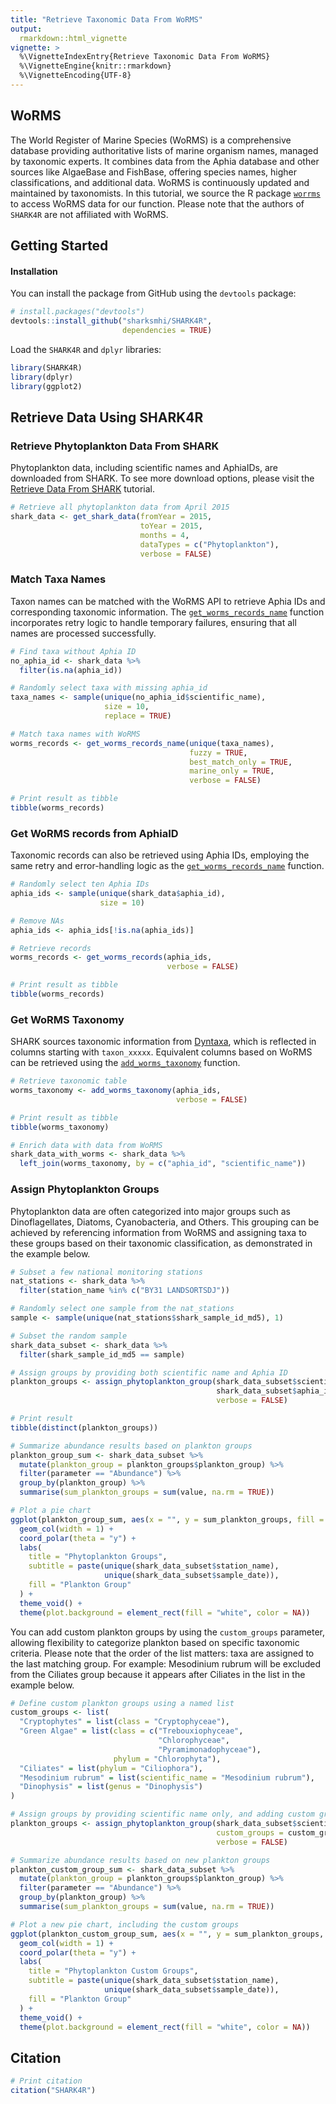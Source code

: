 ```yaml
---
title: "Retrieve Taxonomic Data From WoRMS"
output:
  rmarkdown::html_vignette
vignette: >
  %\VignetteIndexEntry{Retrieve Taxonomic Data From WoRMS}
  %\VignetteEngine{knitr::rmarkdown}
  %\VignetteEncoding{UTF-8}
---
```


## WoRMS

The World Register of Marine Species (WoRMS) is a comprehensive database providing authoritative lists of marine organism names, managed by taxonomic experts. It combines data from the Aphia database and other sources like AlgaeBase and FishBase, offering species names, higher classifications, and additional data. WoRMS is continuously updated and maintained by taxonomists. In this tutorial, we source the R package [`worrms`](https://CRAN.R-project.org/package=worrms) to access WoRMS data for our function. Please note that the authors of `SHARK4R` are not affiliated with WoRMS.

## Getting Started

#### Installation

You can install the package from GitHub using the `devtools` package:

```r
# install.packages("devtools")
devtools::install_github("sharksmhi/SHARK4R",
                         dependencies = TRUE)
```

Load the `SHARK4R` and `dplyr` libraries:
```r
library(SHARK4R)
library(dplyr)
library(ggplot2)
```

## Retrieve Data Using SHARK4R

### Retrieve Phytoplankton Data From SHARK

Phytoplankton data, including scientific names and AphiaIDs, are downloaded from SHARK. To see more download options, please visit the [Retrieve Data From SHARK](https://sharksmhi.github.io/SHARK4R/articles/retrieve_shark_data.html) tutorial.

```r
# Retrieve all phytoplankton data from April 2015
shark_data <- get_shark_data(fromYear = 2015, 
                             toYear = 2015,
                             months = 4, 
                             dataTypes = c("Phytoplankton"),
                             verbose = FALSE)
```

### Match Taxa Names

Taxon names can be matched with the WoRMS API to retrieve Aphia IDs and corresponding taxonomic information. The [`get_worms_records_name`](../reference/get_worms_records_name.html) function incorporates retry logic to handle temporary failures, ensuring that all names are processed successfully.

```r
# Find taxa without Aphia ID
no_aphia_id <- shark_data %>%
  filter(is.na(aphia_id))

# Randomly select taxa with missing aphia_id
taxa_names <- sample(unique(no_aphia_id$scientific_name), 
                     size = 10,
                     replace = TRUE)

# Match taxa names with WoRMS
worms_records <- get_worms_records_name(unique(taxa_names),
                                        fuzzy = TRUE,
                                        best_match_only = TRUE,
                                        marine_only = TRUE,
                                        verbose = FALSE)

# Print result as tibble
tibble(worms_records)
```

### Get WoRMS records from AphiaID

Taxonomic records can also be retrieved using Aphia IDs, employing the same retry and error-handling logic as the [`get_worms_records_name`](../reference/get_worms_records_name.html) function.

```r
# Randomly select ten Aphia IDs
aphia_ids <- sample(unique(shark_data$aphia_id), 
                    size = 10)

# Remove NAs
aphia_ids <- aphia_ids[!is.na(aphia_ids)]

# Retrieve records
worms_records <- get_worms_records(aphia_ids,
                                   verbose = FALSE)

# Print result as tibble
tibble(worms_records)
```

### Get WoRMS Taxonomy

SHARK sources taxonomic information from [Dyntaxa](https://sharksmhi.github.io/SHARK4R/articles/retrieve_dyntaxa_data.html), which is reflected in columns starting with `taxon_xxxxx`. Equivalent columns based on WoRMS can be retrieved using the [`add_worms_taxonomy`](../reference/add_worms_taxonomy.html) function.

```r
# Retrieve taxonomic table
worms_taxonomy <- add_worms_taxonomy(aphia_ids,
                                     verbose = FALSE)

# Print result as tibble
tibble(worms_taxonomy)

# Enrich data with data from WoRMS
shark_data_with_worms <- shark_data %>%
  left_join(worms_taxonomy, by = c("aphia_id", "scientific_name"))
```

### Assign Phytoplankton Groups

Phytoplankton data are often categorized into major groups such as Dinoflagellates, Diatoms, Cyanobacteria, and Others. This grouping can be achieved by referencing information from WoRMS and assigning taxa to these groups based on their taxonomic classification, as demonstrated in the example below.

```r
# Subset a few national monitoring stations
nat_stations <- shark_data %>%
  filter(station_name %in% c("BY31 LANDSORTSDJ"))

# Randomly select one sample from the nat_stations
sample <- sample(unique(nat_stations$shark_sample_id_md5), 1)

# Subset the random sample
shark_data_subset <- shark_data %>%
  filter(shark_sample_id_md5 == sample)

# Assign groups by providing both scientific name and Aphia ID
plankton_groups <- assign_phytoplankton_group(shark_data_subset$scientific_name,
                                              shark_data_subset$aphia_id,
                                              verbose = FALSE)

# Print result
tibble(distinct(plankton_groups))

# Summarize abundance results based on plankton groups
plankton_group_sum <- shark_data_subset %>%
  mutate(plankton_group = plankton_groups$plankton_group) %>%
  filter(parameter == "Abundance") %>%
  group_by(plankton_group) %>%
  summarise(sum_plankton_groups = sum(value, na.rm = TRUE))

# Plot a pie chart
ggplot(plankton_group_sum, aes(x = "", y = sum_plankton_groups, fill = plankton_group)) +
  geom_col(width = 1) +
  coord_polar(theta = "y") +
  labs(
    title = "Phytoplankton Groups",
    subtitle = paste(unique(shark_data_subset$station_name),
                     unique(shark_data_subset$sample_date)),
    fill = "Plankton Group"
  ) +
  theme_void() +
  theme(plot.background = element_rect(fill = "white", color = NA))
```

You can add custom plankton groups by using the `custom_groups` parameter, allowing flexibility to categorize plankton based on specific taxonomic criteria. Please note that the order of the list matters: taxa are assigned to the last matching group. For example: Mesodinium rubrum will be excluded from the Ciliates group because it appears after Ciliates in the list in the example below.

```r
# Define custom plankton groups using a named list
custom_groups <- list(
  "Cryptophytes" = list(class = "Cryptophyceae"),
  "Green Algae" = list(class = c("Trebouxiophyceae", 
                                 "Chlorophyceae", 
                                 "Pyramimonadophyceae"),
                       phylum = "Chlorophyta"),
  "Ciliates" = list(phylum = "Ciliophora"),
  "Mesodinium rubrum" = list(scientific_name = "Mesodinium rubrum"),
  "Dinophysis" = list(genus = "Dinophysis")
)

# Assign groups by providing scientific name only, and adding custom groups
plankton_groups <- assign_phytoplankton_group(shark_data_subset$scientific_name,
                                              custom_groups = custom_groups,
                                              verbose = FALSE)

# Summarize abundance results based on new plankton groups
plankton_custom_group_sum <- shark_data_subset %>%
  mutate(plankton_group = plankton_groups$plankton_group) %>%
  filter(parameter == "Abundance") %>%
  group_by(plankton_group) %>%
  summarise(sum_plankton_groups = sum(value, na.rm = TRUE))

# Plot a new pie chart, including the custom groups
ggplot(plankton_custom_group_sum, aes(x = "", y = sum_plankton_groups, fill = plankton_group)) +
  geom_col(width = 1) +
  coord_polar(theta = "y") +
  labs(
    title = "Phytoplankton Custom Groups",
    subtitle = paste(unique(shark_data_subset$station_name),
                     unique(shark_data_subset$sample_date)),
    fill = "Plankton Group"
  ) +
  theme_void() +
  theme(plot.background = element_rect(fill = "white", color = NA))
```

## Citation

```r
# Print citation
citation("SHARK4R")
```
